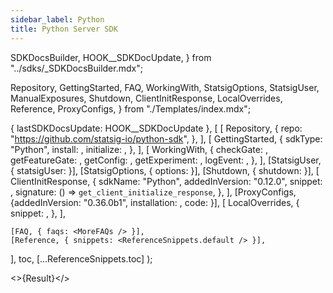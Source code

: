 ```yaml
---
sidebar_label: Python
title: Python Server SDK
---
```


  SDKDocsBuilder,
  HOOK__SDKDocUpdate,
} from "../sdks/_SDKDocsBuilder.mdx";

  Repository,
  GettingStarted,
  FAQ,
  WorkingWith,
  StatsigOptions,
  StatsigUser,
  ManualExposures,
  Shutdown,
  ClientInitResponse,
  LocalOverrides,
  Reference,
  ProxyConfigs,
} from "./Templates/index.mdx";


  { lastSDKDocsUpdate: HOOK__SDKDocUpdate },
  [
    [
      Repository,
      {
        repo: "https://github.com/statsig-io/python-sdk",
      },
    ],
    [
      GettingStarted,
      {
        sdkType: "Python",
        install: <Install />,
        initialize: <Initialize />,
      },
    ],
    [
      WorkingWith,
      {
        checkGate: <CheckGate />,
        getFeatureGate: <GetFeatureGate />,
        getConfig: <GetConfig />,
        getExperiment: <GetExperiment />,
        logEvent: <LogEvent />,
      },
    ],
    [StatsigUser, { statsigUser: <UserSnippet /> }],
    [StatsigOptions, { options: <Options /> }],
    [Shutdown, { shutdown: <ShutdownSnippet /> }],
    [
      ClientInitResponse,
      {
        sdkName: "Python",
        addedInVersion: "0.12.0",
        snippet: <ClientInitResponseSnippet />,
        signature: () => <code>get_client_initialize_response</code>,
      },
    ],
    [ProxyConfigs, {addedInVersion: "0.36.0b1", installation: <InstallBeta />, code: 
    <ForwardProxyExample />
    }],
    [
      LocalOverrides,
      {
        snippet: <OverridesSnippet />,
      },
    ],
    
    [FAQ, { faqs: <MoreFAQs /> }],
    [Reference, { snippets: <ReferenceSnippets.default /> }],
  ],
  toc,
  [...ReferenceSnippets.toc]
);

<>{Result}</>
